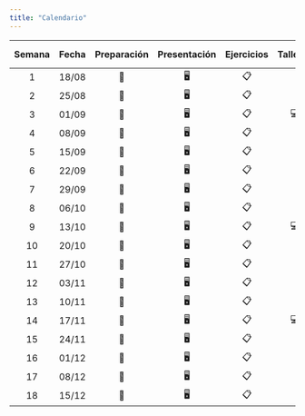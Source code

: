 ```yaml
---
title: "Calendario"
---
```


| Semana | Fecha | Preparación | Presentación | Ejercicios | Talleres | Pruebas | Trabajo Final |
|:-------:|:-------:|:-------:|:-------:|:-------:|:-------:|:-------:|:-------:|
|   1    | 18/08 |     📖      |      🖥️      |     📋     |          |         |               |
|   2    | 25/08 |     📖      |      🖥️      |     📋     |          |         |               |
|   3    | 01/09 |     📖      |      🖥️      |     📋     |    💻    |         |               |
|   4    | 08/09 |     📖      |      🖥️      |     📋     |          |         |               |
|   5    | 15/09 |     📖      |      🖥️      |     📋     |          |   📝    |               |
|   6    | 22/09 |     📖      |      🖥️      |     📋     |          |         |               |
|   7    | 29/09 |     📖      |      🖥️      |     📋     |          |         |               |
|   8    | 06/10 |     📖      |      🖥️      |     📋     |          |         |               |
|   9   | 13/10 |     📖      |      🖥️      |     📋     |    💻    |         |               |
|   10   | 20/10 |     📖      |      🖥️      |     📋     |          |         |               |
|   11   | 27/10 |     📖      |      🖥️      |     📋     |          |   📝    |               |
|   12   | 03/11 |     📖      |      🖥️      |     📋     |          |         |               |
|   13   | 10/11 |     📖      |      🖥️      |     📋     |          |         |               |
|   14   | 17/11 |     📖      |      🖥️      |     📋     |    💻    |         |               |
|   15   | 24/11 |     📖      |      🖥️      |     📋     |          |         |               |
|   16   | 01/12 |     📖      |      🖥️      |     📋     |          |   📝    |               |
|   17   | 08/12 |     📖      |      🖥️      |     📋     |          |         |      📔       |
|   18   | 15/12 |     📖      |      🖥️      |     📋     |          |         |      📔       |